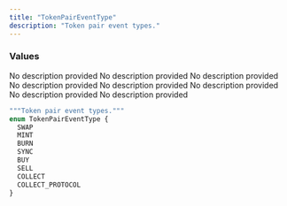 ```yaml
---
title: "TokenPairEventType"
description: "Token pair event types."
---
```


### Values

<ResponseField name="SWAP" type="enum">
  No description provided
</ResponseField>

<ResponseField name="MINT" type="enum">
  No description provided
</ResponseField>

<ResponseField name="BURN" type="enum">
  No description provided
</ResponseField>

<ResponseField name="SYNC" type="enum">
  No description provided
</ResponseField>

<ResponseField name="BUY" type="enum">
  No description provided
</ResponseField>

<ResponseField name="SELL" type="enum">
  No description provided
</ResponseField>

<ResponseField name="COLLECT" type="enum">
  No description provided
</ResponseField>

<ResponseField name="COLLECT_PROTOCOL" type="enum">
  No description provided
</ResponseField>


```graphql TokenPairEventType
"""Token pair event types."""
enum TokenPairEventType {
  SWAP
  MINT
  BURN
  SYNC
  BUY
  SELL
  COLLECT
  COLLECT_PROTOCOL
}
```
